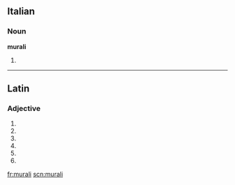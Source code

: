 ==Italian==

===Noun===
'''murali''' {{f}}

# {{plural of|[[murale]]|lang=it}}

----

==Latin==

===Adjective===
{{la-adj-form|mūrālī}}

# {{inflection of|muralis|mūrālis|dat|m|s|lang=la}}
# {{inflection of|muralis|mūrālis|dat|f|s|lang=la}}
# {{inflection of|muralis|mūrālis|dat|n|s|lang=la}}
# {{inflection of|muralis|mūrālis|abl|m|s|lang=la}}
# {{inflection of|muralis|mūrālis|abl|n|s|lang=la}}
# {{inflection of|muralis|mūrālis|abl|f|s|lang=la}}
{{count page|[[Wiktionary:Page count]]}}

[[fr:murali]]
[[scn:murali]]